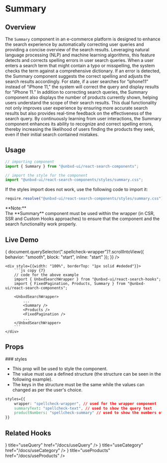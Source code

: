 

# Summary

## Overview

The `Summary` component in an e-commerce platform is designed to enhance the search experience by automatically correcting user queries and providing a concise overview of the search results. 
Leveraging natural language processing (NLP) and machine learning algorithms, this feature detects and corrects spelling errors in user search queries.
When a user enters a search term that might contain a typo or misspelling, the system checks the term against a comprehensive dictionary. 
If an error is detected, the Summary component suggests the correct spelling and adjusts the search results accordingly. 
For state, if a user searches for “iphone11” instead of “iPhone 11,” the system will correct the query and display results for “iPhone 11.”
In addition to correcting search queries, the Summary component also displays the number of products currently shown, helping users understand the scope of their search results.
This dual functionality not only improves user experience by ensuring more accurate search results but also provides real-time feedback on the effectiveness of the search query.
By continuously learning from user interactions, the Summary component enhances its ability to recognize and correct spelling errors, thereby increasing the likelihood of users finding the products they seek, even if their initial search contained mistakes.


## Usage

```js copy
// importing component
import { Summary } from "@unbxd-ui/react-search-components";

// import the style for the component
import "@unbxd-ui/react-search-components/styles/summary.css";
```

If the styles import does not work, use the following code to import it:

```js copy
require.resolve("@unbxd-ui/react-search-components/styles/summary.css")
```

<Callout type="warning">
	<div>**Note:**</div>
	<div>
		The **Summary** component must be used within the wrapper (in CSR, SSR and Custom Hooks approaches) to ensure that the component and the search functionality work properly.
	</div>
</Callout>


## Live Demo 

<div className="code-example" style={{display: "flex", flexDirection: "column", alignItems: "center", marginTop: "20px", border: "1px solid #ededed", borderRadius: "10px", overflow: "hidden", overflow: "hidden"}}>
	<div style={{ width: "100%", padding: "20px 15px"}}>
		<CSRWrapper apiKey="18a57a4b0f096449ae5e6d6891c1970c" siteKey="ss-unbxd-ss34831655294906" 
			defaultValues={{
				pageSize: 8
			}}
			webUrlConfig={{query: {
				addToUrl: false,
			},
			sort: {
				addToUrl: false,
			},
			view: {
				addToUrl: false,
			},
			pageSize: {
				addToUrl: false,
			},
			currentPage: {
				addToUrl: false,
			},
			facets: {
				addToUrl: false,
			},
			pagination: {
				addToUrl: false
			}}} 
		>
			<Summary />
            <Products />
            <FixedPagination 
                onPaginate={() => {
					document.querySelector(".spellcheck-wrapper")?.scrollIntoView({ behavior: "smooth", block: "start", inline: "start" });
				}}
            />
		</CSRWrapper>
	</div>

    <div style={{width: "100%", borderTop: "1px solid #ededed"}}>
		```js copy {7}
		// code for the above example
		import { UnbxdSearchWrapper } from "@unbxd-ui/react-search-hooks";
		import { FixedPagination, Products, Summary } from "@unbxd-ui/react-search-components";

		<UnbxdSearchWrapper>
			...
			<Summary />
			<Products />
			<FixedPagination />
			...
		</UnbxdSearchWrapper>
		```
    </div>
</div>


## Props

<div style={{ position: "relative" }}>
	### styles
	<Pills
		pills={[
			{ type: "optional", label: "optional" },
			{ type: "type", label: "object" },
		]}
		left={"95px"}
	/>
</div>

- This prop will be used to style the component. 
- The value must use a defined structure (the structure can be seen in the following example).
- The keys in the structure must be the same while the values can changed as per the user's choice.

```css copy
styles={{
    wrapper: "spellcheck-wrapper", // used for the wrapper component
    summaryText: "spellcheck-text", // used to show the query text
    productNumbers: "spellcheck-summary" // used to show the numbers of the currently shown products
}}
```


## Related Hooks

<Cards>
	<Card icon={<HookIcon />} title="useQuery" href="/docs/useQuery" />
	<Card icon={<HookIcon />} title="useCategory" href="/docs/useCategory" />
	<Card icon={<HookIcon />} title="useProducts" href="/docs/useProducts" />
</Cards>